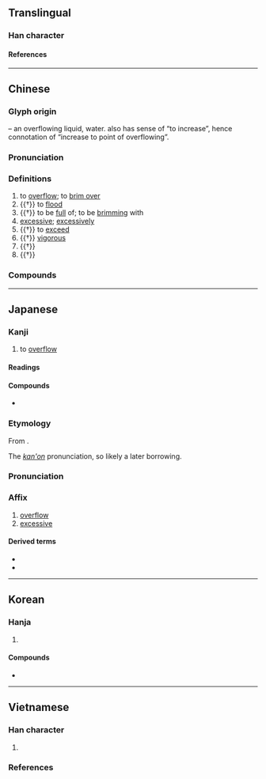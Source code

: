 {{character info/new}}
==Translingual==

===Han character===
{{Han char|rn=85|rad=水|as=10|sn=13|four=38117|canj=ETCT|ids=⿰氵益}}

====References====
{{Han ref|kx=0640.060|dkj=17951|dj=1047.040|hdz=31707.050|uh=6EA2}}

----

==Chinese==
{{zh-forms|alt=㳑,洫,𭂚}}

===Glyph origin===
{{Han etym}}
{{Han compound|水|alt1=氵|t1=water|益|ls=psc|c1=s|c2=p}} – an overflowing liquid, water. {{zh-l|益}} also has sense of “to increase”, hence connotation of “increase to point of overflowing”.

===Pronunciation===
{{zh-pron
|m=yì
|c=jat6
|mn=ioh/qz:iak/tw,xm,zz:ek
|mn_note=ioh - vernacular; iak/ek - literary
|mn-t=êg8/êg4
|mc=y
|oc=y
|cat=v
}}

===Definitions===
{{zh-hanzi}}

# to [[overflow#Verb|overflow]]; to [[brim over]]
# {{†}} to [[flood#Verb|flood]]
# {{†}} to be [[full]] of; to be [[brimming]] with
# [[excessive]]; [[excessive]]ly
# {{†}} to [[exceed]]
# {{†}} [[vigorous]]
# {{†}} {{n-g|An ancient [[unit]] of [[capacity]].}}
# {{†}} {{zh-alt-form|鎰|{{n-g|An ancient [[unit]] of [[weight]].}}}}

===Compounds===
{{zh-der|充溢|名溢縹囊|天才橫溢|情溢於表|排洪溢道|掩惡溢美|橫溢|泛溢|洋溢|流溢|海不波溢|湓溢|溢價|溢惡|溢收|溢於言表|溢泌|溢波|溢洪道|溢流|溢滿|溢目|溢美|溢血|溢譽|溢額|滿溢|滿而不溢|漫溢|盈溢|腦溢血|衍溢|車馬駢溢|醜聲四溢|闐溢|飄溢|香氣四溢|溢水}}

----

==Japanese==

===Kanji===
{{ja-kanji|grade=|rs=水10}}

# to [[overflow#Verb|overflow]]

====Readings====
{{ja-readings
|goon=いち
|kanon=いつ
|kun=あふ-れる, み-ちる
}}

====Compounds====
* {{ja-r|咲き溢れる|さきこぼれる}}

===Etymology===
{{ja-kanjitab|いつ|yomi=kanon}}
From {{der|ja|ltc|sort=いつ|-}} {{ltc-l|溢}}.

The ''[[漢音#Japanese|kan'on]]'' pronunciation, so likely a later borrowing.

===Pronunciation===
{{ja-pron|いつ|y=kanon}}

===Affix===
{{ja-pos|affix|いつ}}

# [[overflow]]
# [[excessive]]

====Derived terms====
{{der-top}}
* {{ja-r|溢%血|いっ%けつ|[[hemorrhage]]}}
* {{ja-r|充%溢|じゅう%いつ}}
{{der-bottom}}

----

==Korean==

===Hanja===
{{ko-hanja/new|일}}

# {{rfdef|ko|sort=水10}}

====Compounds====
{{top3|Compounds}}
* {{ko-l|해일|海溢}}
{{bottom}}

----

==Vietnamese==

===Han character===
{{vi-readings|rs=水10
|hanviet=dật-gdhn;bonet
|phienthiet=弋質 dặc chất
|nom=dật-gdhn;bonet;genibrel, ải-gdhn
}}

# {{rfdef|vi|sort=水10}}

===References===
<references/>